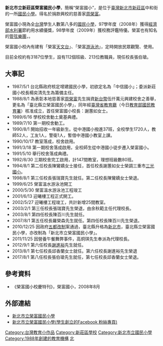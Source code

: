 {{多個問題|
{{Trivia|time=2021-10-10T02:06:55+00:00}}
{{Unreferenced|time=2021-10-10T02:06:55+00:00}}
{{prose|time=2014-12-31T04:48:17+00:00}}
}}
{{Infobox School
| name = 新北市立新莊區榮富國民小學
| other_name = 
| motto = 
| established =
| type = 
| affiliation =
| district = [[新北市|新北市]][[新莊區|新莊區]]
| grades = 
| president =
| principal = 
| dean = 
| faculty = 
| staff = 
| students =  
| conference =
| colors =
| mascot =
| free_label = 
| free_text = 
| free_label2 = 
| free_text2 = 
| free_label3 =
| magazine = 
| free_text3 =
| location = {{flagicon|TWN}} [[新北市|新北市]][[新莊區|新莊區]]中和街193號
| information = 
| tel=+886-2-2276-9020
| fax=+886-2-2996-4254
| website = [https://www.lfes.ntpc.edu.tw/ www.lfes.ntpc.edu.tw]
}}
'''新北市立新莊區榮富國民小學'''，簡稱“榮富國小”，是位于[[臺灣|臺灣]][[新北市|新北市]][[新莊區|新莊區]]中和街的一所[[國民小學|國民小學]]。得名於捐款興校的慈善家[[周榮富|周榮富]]。

榮富國小現為全[[台灣|台灣]]學生人數第八多的[[國民小學|國民小學]]，97學年度（2008年）獲得[[經濟部水利署|經濟部水利署]]節約用水績優獎，98學年度（2009年）獲校務評鑑特優。榮富也有知名的[[管弦樂團|管弦樂團]]，{{Fact|多次在全國音樂比賽獲團體第一名|time=2013-04-02T11:28:24+00:00}}。

榮富國小校內有建有「榮富[[天文台|天文台]]」、「榮富[[游泳池|游泳池]]」，定時開放民眾觀覽、使用。

目前全校約有3187位學生，設有112個班級、213位教職員，現任校長張伯瑲。

==大事記==
*1987/5/1  台北縣政府核定增建國民小學，初欲定名為「中信國小」；委派新莊國小校長楊奕清先生為籌備主任。
*1988/8/1  為表彰本地慈善家[[周榮富|周榮富]]先生捐資[[新台幣|新台幣]]伍仟萬元興建校舍之善舉，更名為「臺北縣立榮富國民小學」，同年經[[臺灣省教育廳|臺灣省教育廳]]（今日[[中華民國教育部|教育部]][[國民教育署|國民教育署]]）核准成立，首任榮富國小校長：謝蕙如女士。
*1989/6/16  學校校舍動土奠基典禮。
*1989/7/10  第一期校舍動工。
*1990/8/1  開始招收一年級新生。從中港國小撥進37班，全校學生1720人，教師52人，工友1人，警衛1人，暫借中港國小教室上課。
*1990/10/17  教室落成，校舍啟用。
*1991/3/18  第一期校舍落成啟用，全校師生從中港國小徒步遷入榮富國小。
*1991/5/10  舉行校舍落成典禮。
*1992/8/30  三期校舍完工啟用，計147間教室，理想班級數80班。
*1994/8/1  第二任校長陳鸞嬌女士接任，首任校長謝蕙如女士榮調三重市[[三光國小|三光國小]]。
*1998/8/1  第三任校長張瑞寶先生就任。第二任校長陳鸞嬌女士榮退。
*1999/6/25  榮富溫水游泳池開工
*2000/5/30  榮富溫水游泳池工程竣工
*2001/6/13  迎曦樓工程正式開工。
*2002/5/27  迎曦樓工程竣工，共計新增25間教室。
*2003/2/1  第三任校長張瑞寶先生榮退，由余秋範主任代理校長。
*2003/8/1  第四任校長陳百川先生就任。
*2007/8/1  第五任校長羅榮森先生就任。第四任校長陳百川先生榮退。
*2010/12/25  因政府[[五都改制|五都改制]]案通過，臺北縣升格為[[新北市|新北市]]，臺北縣立榮富國民小學，亦改制為「新北市立榮富國民小學」。
*2011/11/25  因營養午餐舞弊事件，高炯琪先生奉派為代理校長。
*2012/9/1  第六任校長[[謝進裕|謝進裕]]先生就任。
*2013/8/1 第七任校長邱香蘭女士就任。第六任校長謝進裕先生榮退
*2017/8/1 第八任校長張伯瑲先生就任，第七任校長邱香蘭女士榮退。

==參考資料==
*《榮富國小校慶特刊》，榮富國小，2008年8月

==外部連結==
*[https://www.lfes.ntpc.edu.tw/ 新北市立榮富國民小學] {{Wayback|url=https://www.lfes.ntpc.edu.tw/ |date=20220418020344 }}
*[http://www.facebook.com/twxz.lfes/ 新北市立榮富國民小學(學生創立的Facebook 粉絲專頁)]

{{新北市國民中小學列表}}
{{coord|25|03|05|N|121|26|50|E|display=title}}

[[Category:台灣教育小作品|Category:台灣教育小作品]]
[[Category:新莊區學校|Category:新莊區學校]]
[[Category:新北市立國民小學|Category:新北市立國民小學]]
[[Category:1988年創建的教育機構|Category:1988年創建的教育機構]]
[[Category:台灣冠以人名的教育機構|北]]
